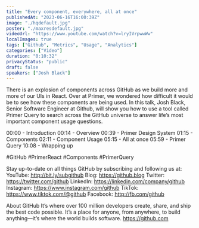 ```yaml
---
title: "Every component, everywhere, all at once"
publishedAt: "2023-06-16T16:00:39Z"
image: "./hqdefault.jpg"
poster: "./maxresdefault.jpg"
videoUrl: "https://www.youtube.com/watch?v=lryIVrpwwWw"
localImages: true
tags: ["Github", "Metrics", "Usage", "Analytics"]
categories: ["Video"]
duration: "0:10:32"
privacyStatus: "public"
draft: false
speakers: ["Josh Black"]
---
```


There is an explosion of components across GitHub as we build more and more of our UIs in React. Over at Primer, we wondered how difficult it would be to see how these components are being used. In this talk, Josh Black, Senior Software Engineer at Github, will show you how to use a tool called Primer Query to search across the GitHub universe to answer life’s most important component usage questions.

00:00 - Introduction
00:14 - Overview
00:39 - Primer Design System
01:15 - Components
02:11 - Component Usage
05:15 - All at once
05:59 - Primer Query
10:08 - Wrapping up

#GitHub #PrimerReact #Components #PrimerQuery

Stay up-to-date on all things GitHub by subscribing and following us at:
YouTube: http://bit.ly/subgithub
Blog: https://github.blog
Twitter: https://twitter.com/github
LinkedIn: https://linkedin.com/company/github
Instagram: https://www.instagram.com/github
TikTok: https://www.tiktok.com/@github
Facebook: http://fb.com/github

About GitHub
It’s where over 100 million developers create, share, and ship the best code possible. It’s a place for anyone, from anywhere, to build anything—it’s where the world builds software. https://github.com
